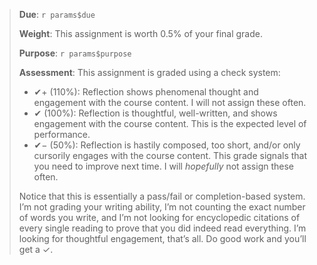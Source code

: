 > **Due**: `r params$due`
>
> **Weight**: This assignment is worth 0.5% of your final grade.
>
> **Purpose**: `r params$purpose`
>
> **Assessment**: This assignment is graded using a check system:
>
> - ✔+ (110%): Reflection shows phenomenal thought and engagement with the course content. I will not assign these often.
> - ✔ (100%): Reflection is thoughtful, well-written, and shows engagement with the course content. This is the expected level of performance.
> - ✔− (50%): Reflection is hastily composed, too short, and/or only cursorily engages with the course content. This grade signals that you need to improve next time. I will _hopefully_ not assign these often.
>
> Notice that this is essentially a pass/fail or completion-based system. I'm not grading your writing ability, I'm not counting the exact number of words you write, and I'm not looking for encyclopedic citations of every single reading to prove that you did indeed read everything. I'm looking for thoughtful engagement, that's all. Do good work and you'll get a ✓.
